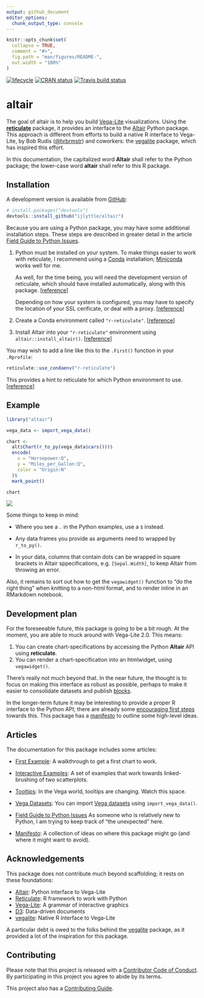 ```yaml
---
output: github_document
editor_options: 
  chunk_output_type: console
---
```


<!-- README.md is generated from README.Rmd. Please edit that file -->

```r
knitr::opts_chunk$set(
  collapse = TRUE,
  comment = "#>",
  fig.path = "man/figures/README-",
  out.width = "100%"
)
```

[![lifecycle](https://img.shields.io/badge/lifecycle-experimental-orange.svg)](https://www.tidyverse.org/lifecycle/#experimental)
[![CRAN status](https://www.r-pkg.org/badges/version/altair)](https://cran.r-project.org/package=altair)
[![Travis build status](https://travis-ci.org/ijlyttle/altair.svg?branch=master)](https://travis-ci.org/ijlyttle/altair)

# altair

The goal of altair is to help you build [Vega-Lite](https://vega.github.io/vega-lite) visualizations. Using the [**reticulate**](https://rstudio.github.io/reticulate) package, it provides an interface to the [Altair](https://altair-viz.github.io) Python package. This approach is different from efforts to build a native R interface to Vega-Lite, by Bob Rudis ([\@hrbrmstr](https://github.com/hrbrmstr)) and coworkers: the  [vegalite](https://github.com/hrbrmstr/vegalite) package, which has inspired this effort.

In this documentation, the capitalized word **Altair** shall refer to the Python package; the lower-case word **altair** shall refer to this R package.

## Installation

A development version is available from [GitHub](https://github.com/):

``` r
# install.packages("devtools")
devtools::install_github("ijlyttle/altair")
```

Because you are using a Python package, you may have some additional installation steps. These steps are described in greater detail in the  article [Field Guide to Python Issues](https://ijlyttle.github.io/altair/articles/field-guide-python.html).

1. Python must be installed on your system. To make things easier to work with reticulate, I recommend using a [Conda](https://conda.io/docs) installation; [Miniconda](https://conda.io/docs/user-guide/install/download.html#anaconda-or-miniconda) works well for me.

   As well, for the time being, you will need the development version of reticulate, which should have installed automatically, along with this package. [[reference](https://ijlyttle.github.io/altair/articles/field-guide-python.html#reticulate-python)]

   Depending on how your system is configured, you may have to specify the location of your SSL cerificate, or deal with a proxy. [[reference](https://ijlyttle.github.io/altair/articles/field-guide-python.html#reticulate-python)]

2. Create a Conda environment called `"r-reticulate"`. [[reference](https://ijlyttle.github.io/altair/articles/field-guide-python.html#python-env)]

3. Install Altair into your `"r-reticulate"` environment using `altair::install_altair()`. [[reference](https://ijlyttle.github.io/altair/articles/field-guide-python.html#altair)]

You may wish to add a line like this to the `.First()` function in your `.Rprofile`:

```r
reticulate::use_condaenv("r-reticulate")
```

This provides a hint to reticulate for which Python environment to use. [[reference](https://rstudio.github.io/reticulate/articles/versions.html#order-of-discovery)]

## Example

```r
library("altair")

vega_data <- import_vega_data()

chart <- 
  alt$Chart(r_to_py(vega_data$cars()))$
  encode(
    x = "Horsepower:Q",
    y = "Miles_per_Gallon:Q",
    color = "Origin:N"
  )$
  mark_point()

chart
```

![](man/figures/first-example.png)

Some things to keep in mind:

  - Where you see a `.` in the Python examples, use a `$` instead.

  - Any data frames you provide as arguments need to wrapped by `r_to_py()`.

  - In your data, columns that contain dots can be wrapped in square brackets in Altair sppecifications, e.g. `[Sepal.Width]`, to keep Altair from throwing an error.

Also, it remains to sort out how to get the `vegawidget()` function to "do the right thing" when knitting to a non-html format, and to render inline in an RMarkdown notebook. 

## Development plan

For the foreseeable future, this package is going to be a bit rough. At the moment, you are able to muck around with Vega-Lite 2.0. This means:

1. You can create chart-specifications by accessing the Python **Altair** API using **reticulate**.
1. You can render a chart-specification into an htmlwidget, using `vegawidget()`.

There's really not much beyond that. In the near future, the thought is to focus on making this interface as robust as possible, perhaps to make it easier to consolidate datasets and publish [blocks](https://bl.ocks.org/).

In the longer-term future it may be interesting to provide a proper R interface to the Python API; there are already some [encouraging first steps](https://github.com/ijlyttle/altair/issues/15) towards this. This package has a [manifesto](https://ijlyttle.github.io/altair/articles/manifesto.html) to outline some high-level ideas.

## Articles

The documentation for this package includes some articles:

- [First Example](https://ijlyttle.github.io/altair/articles/first-example.html): A walkthrough to get a first chart to work.

- [Interactive Examples](https://ijlyttle.github.io/altair/articles/interactive.html): A set of examples that work towards linked-brushing of two scatterplots.

- [Tooltips](https://ijlyttle.github.io/altair/articles/tooltip.html): In the Vega world, tooltips are changing. Watch this space.

- [Vega Datasets](https://ijlyttle.github.io/altair/articles/vega-datasets.html): You can import [Vega datasets](https://github.com/altair-viz/vega_datasets) using `import_vega_data()`. 

- [Field Guide to Python Issues](https://ijlyttle.github.io/altair/articles/field-guide-python.html) As someone who is relatively new to Python, I am trying to keep track of "the unexpected" here.

- [Manifesto](https://ijlyttle.github.io/altair/articles/manifesto.html): A collection of ideas on where this package might go (and where it might want to avoid).

## Acknowledgements

This package does not contribute much beyond scaffolding; it rests on these foundations:

- [Altair](https://altair-viz.github.io): Python interface to Vega-Lite
- [Reticulate](https://rstudio.github.io/reticulate): R framework to work with Python
- [Vega-Lite](https://vega.github.io/vega-lite): A grammar of interactive graphics
- [D3](https://d3js.org): Data-driven documents
- [vegalite](https://github.com/hrbrmstr/vegalite): Native R interface to Vega-Lite

A particular debt is owed to the folks behind the [vegalite](https://github.com/hrbrmstr/vegalite) package, as it provided a lot of the inspiration for this package.

## Contributing

Please note that this project is released with a [Contributor Code of Conduct](CODE_OF_CONDUCT.md).
By participating in this project you agree to abide by its terms.

This project also has a [Contributing Guide](CONTRIBUTING.md).
